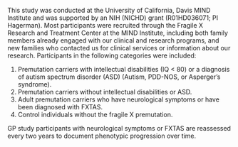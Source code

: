 This study was conducted at the 
University of California, Davis MIND Institute 
and was supported by an NIH (NICHD) grant (R01HD036071; PI Hagerman). 
Most participants were recruited 
through the Fragile X Research and Treatment Center 
at the MIND Institute, 
including 
both family members 
already engaged with our clinical and research programs,
and new families who contacted us for 
clinical services 
or information about our research.
Participants in the following categories were included:

1.	Premutation carriers with intellectual disabilities (IQ < 80) 
or a diagnosis of autism spectrum disorder (ASD)
(Autism, PDD-NOS, or Asperger’s syndrome).
2.	Premutation carriers without intellectual disabilities or ASD.
3.	Adult premutation carriers who have neurological symptoms or have been diagnosed with FXTAS.
4.	Control individuals without the fragile X premutation.

GP study participants with neurological symptoms or FXTAS
are reassessed every two years
to document phenotypic progression over time.

